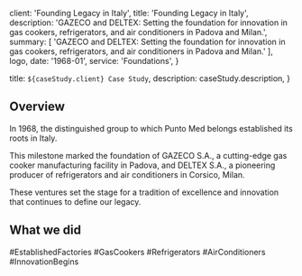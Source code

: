 
  client: 'Founding Legacy in Italy',
  title: 'Founding Legacy in Italy',
  description:
    'GAZECO and DELTEX: Setting the foundation for innovation in gas cookers, refrigerators, and air conditioners in Padova and Milan.',
  summary: [
    'GAZECO and DELTEX: Setting the foundation for innovation in gas cookers, refrigerators, and air conditioners in Padova and Milan.'
  ],
  logo,
  date: '1968-01',
  service: 'Foundations',
}

  title: `${caseStudy.client} Case Study`,
  description: caseStudy.description,
}

## Overview

In 1968, the distinguished group to which Punto Med belongs established its roots in Italy. 

This milestone marked the foundation of GAZECO S.A., a cutting-edge gas cooker manufacturing facility in Padova, and DELTEX S.A., a pioneering producer of refrigerators and air conditioners in Corsico, Milan. 

These ventures set the stage for a tradition of excellence and innovation that continues to define our legacy.

## What we did

<TagList>
  <TagListItem>#EstablishedFactories</TagListItem>
  <TagListItem>#GasCookers</TagListItem>
  <TagListItem>#Refrigerators</TagListItem>
  <TagListItem>#AirConditioners</TagListItem>
  <TagListItem>#InnovationBegins</TagListItem>
</TagList>

